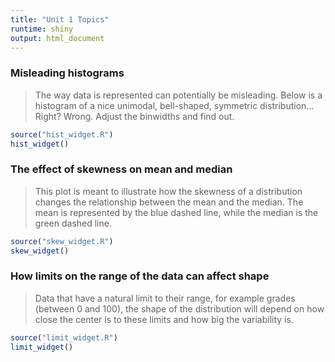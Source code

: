 ```yaml
---
title: "Unit 1 Topics"
runtime: shiny
output: html_document
---
```


### Misleading histograms

> The way data is represented can potentially be misleading. Below is a histogram of a nice unimodal, bell-shaped, symmetric distribution... Right? Wrong. Adjust the binwidths and find out.

```r
source("hist_widget.R")
hist_widget()
```

### The effect of skewness on mean and median

> This plot is meant to illustrate how the skewness of a distribution changes the relationship between the mean and the median. The mean is represented by the blue dashed line, while the median is the green dashed line.

```r
source("skew_widget.R")
skew_widget()
```

### How limits on the range of the data can affect shape

> Data that have a natural limit to their range, for example grades (between 0 and 100), the shape of the distribution will depend on how close the center is to these limits and how big the variability is.

```r
source("limit_widget.R")
limit_widget()
```

